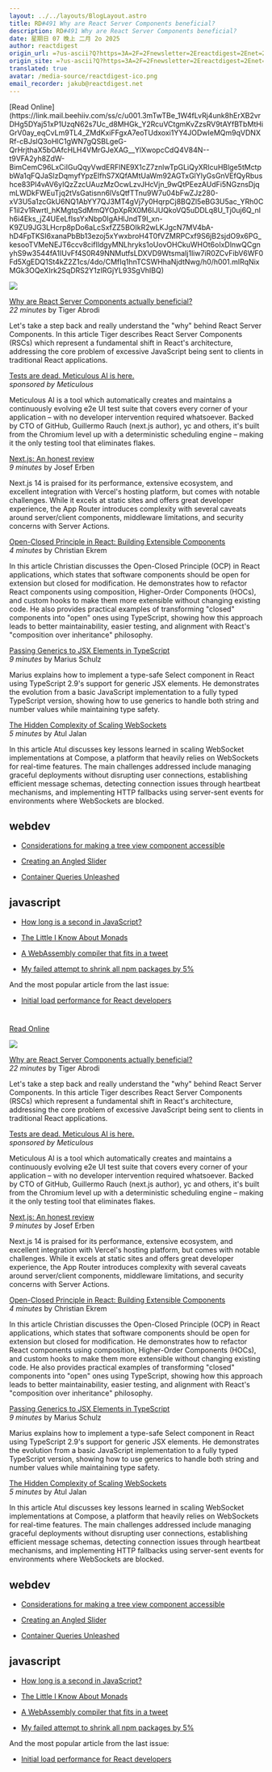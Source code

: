 ```yaml
---
layout: ../../layouts/BlogLayout.astro
title: RD#491 Why are React Server Components beneficial?
description: RD#491 Why are React Server Components beneficial?
date: 星期日 07 晚上 二月 2o 2025
author: reactdigest
origin_url: =?us-ascii?Q?https=3A=2F=2Fnewsletter=2Ereactdigest=2Enet=2Fp=2Fwhy-are-react-server-comp?= =?us-ascii?Q?onents-beneficial?=
origin_site: =?us-ascii?Q?https=3A=2F=2Fnewsletter=2Ereactdigest=2Enet=2Fp=2Fwhy-are-react-server-comp?= =?us-ascii?Q?onents-beneficial?=
translated: true
avatar: /media-source/reactdigest-ico.png
email_recorder: jakub@reactdigest.net
---
```



<Reference client:only="react" title="RD#491 Why are React Server Components beneficial?" url="=?us-ascii?Q?https=3A=2F=2Fnewsletter=2Ereactdigest=2Enet=2Fp=2Fwhy-are-react-server-comp?= =?us-ascii?Q?onents-beneficial?=" />

<Detail client:only="react">
	[Read Online](https://link.mail.beehiiv.com/ss/c/u001.3mTwTBe_1W4fLvRj4unk8hErXB2vrDHg5DYaj51xP1UzqN62s7Uc_d8MHGk_Y2RcuVCtgmKvZzsRV9tAYfBTbMtHiGrV0ay_eqCvLm9TL4_ZMdKxiFFgxA7eoTUdxoxi1YY4JODwIeMQm9qVDNXRf-cBJslQ3oHlC1gWN7gQSBLgeG-QrHrjthaX5bOAfcHLH4VMrGJeXAG__YlXwopcCdQ4V84N--t9VFA2yh8ZdW-BimCemC96LxCiIGuQqyVwdERFlNE9X1cZ7znlwTpGLiQyXRIcuHBlge5tMctpbWa1qFQJaSlzDqmyfYpzEIfhS7XQfAMtUaWm92AGTxGlYlyGsGnVEfQyRbushce83Pl4vAV6yIQzZzcUAuzMzOcwLzvJHcVjn_9wQtPEezAUdFi5NGznsDjqmLWDkFWEuTjq2tVsGatisnn6lVsQtfTTnu9W7u04bFwZJz280-xV3U5a1zcGkU6NQ1AbYY7QJ3MT4gVj7y0HqrpCj8BQZl5eBG3U5ac_YRh0CF1iI2v1Rwrtl_hKMgtqSdMmQYOpXpRX0M6IJUQkoVQ5uDDLq8U_Tj0uj6Q_nlh6i4Eks_jZ4UEeLfIssYxNbp0IgAHlJndT9I_xn-K9ZU9JG3LHcrp8pDo6aLcSxfZZ5BOIkR2wLKJgcN7MV4bA-hD4FpTKSI6xanaPbBb13ezoj5xYwxbroH4T0fVZMRPCxf9S6jB2sjdO9x6PG_kesooTVMeNEJT6ccv8cifIldgyMNLhryks1oUovOHCkuWHOt6oIxDlnwQCgnyhS9w3544fA1IUvFf4S0R49NNMutfsLDXVD9WtsmaIj1liw7iR0ZCvFibV6WF0Fd5XgEDQ1St4kZ2Z1cs/4do/CMfIq1hnTCSWHhaNjdtNwg/h0/h001.mIRqNixMGk3OQeXIrk2SqDRS2Y1zIRGjYL93SgVhIBQ)

![](https://link.mail.beehiiv.com/ss/o/u001.Btu2bd7uwPPtNpvEhFUmtA/4do/CMfIq1hnTCSWHhaNjdtNwg/ho.gif)

[Why are React Server Components actually beneficial?](https://link.mail.beehiiv.com/ss/c/u001.JtHN9HflllQ513MF6IlgF7Q5vn76cs0Imf51jJpv2aFZmhmTGE8OE6H4u2RulhD-uOY-1xF4Li-SiqYtAywEpkeP5AMvdVa9oLDQYQJN5TUq1z1nNqp2Oj_97ojqweplycmpf_egx0lucVXly4UyQzc7H1PW2nAfDKtP_Nzt8I83Ji-bQWX-q7GLGHorh0ihWle1PvU3espRqQ15A7yf14klEOESGBcX5DSryJwqPQTlrgT3UMnclxgD1rryBvh3ZGgkR_mK2AJDWexDp6qu_HO-zimJKBv166w6XF8J6Hs9fLgjaZGZiClq50V-7IwS-Mww49L3YWatwMtEVuAQ1mDOzy8e1A07YkFkkXAwYY0/4do/CMfIq1hnTCSWHhaNjdtNwg/h1/h001.Kvlur7ohTjieVKwxZl9K14rxWBF_Cl6CfUi83Iar3iw)  
_22 minutes_ by Tiger Abrodi

Let's take a step back and really understand the "why" behind React Server Components. In this article Tiger describes React Server Components (RSCs) which represent a fundamental shift in React's architecture, addressing the core problem of excessive JavaScript being sent to clients in traditional React applications.

[Tests are dead. Meticulous AI is here.](https://link.mail.beehiiv.com/ss/c/u001.96pnkUdR2Et9YTtP31beqa3JwGFc7SR4VfYwt4lGl6BqJbWmR8Zr6peVAmAulyzAx6j18FNSq9WHzwlFlFYko39HgeM2WqroLgOnA-NgNKtuzp4tf-DgVOEWVwRvFa5DXLsOCNqCDWRtzYUUGTVsKQ/4do/CMfIq1hnTCSWHhaNjdtNwg/h2/h001.3-6Pdu85o-Cyk6yL2Wbfmoj9u_yzdsKVo5qAoT1S5eU)  
_sponsored by Meticulous_

Meticulous AI is a tool which automatically creates and maintains a continuously evolving e2e UI test suite that covers every corner of your application – with no developer intervention required whatsoever. Backed by CTO of GitHub, Guillermo Rauch (next.js author), yc and others, it's built from the Chromium level up with a deterministic scheduling engine – making it the only testing tool that eliminates flakes.

[Next.js: An honest review](https://link.mail.beehiiv.com/ss/c/u001.0APXl0QZL7fWOKx6hVh63mo4SBWu2hDw9C1IkMlXAe0g3H9odre_19lMGI6CW3jw1Jbd6rSmORvNEk6fGkRyicfatIkC3eefMtFbmWKiTn-lM6oAh2ZqJQU7rJkiMMwkumnTH1eXAyTj_WGKPpcQnOTTDjf-A6eenR3PutO8u1nGwlAImEKEnZltaCVl2BHuP7f9hq2LoF6TICT-VOSqS082qxWTSrgjcJtDzICvMeQ9wUrrZ8qDdIoqe3hfXKLt1wSslLHc4xkMEdyGnkJT_aJu_ghrgb4YttPaeRrDZS8/4do/CMfIq1hnTCSWHhaNjdtNwg/h3/h001.qcBlu76iszt52_qmAewXA7bO2z6jXcnhjMlm2zTjOZ8)  
_9 minutes_ by Josef Erben

Next.js 14 is praised for its performance, extensive ecosystem, and excellent integration with Vercel's hosting platform, but comes with notable challenges. While it excels at static sites and offers great developer experience, the App Router introduces complexity with several caveats around server/client components, middleware limitations, and security concerns with Server Actions.

[Open-Closed Principle in React: Building Extensible Components](https://link.mail.beehiiv.com/ss/c/u001.H7TV3nVHQvyVqifzthtBOUcG_1yJ6DaWsvT-l50pRj20PQ2xn-x4uvf_k9OFMHKSQ6Yzz1O3j9giP81sEzH_avZO45ySo6cMf6pGRZSirnihUU3wPR463zUJWq2BLziR5c7NSPhJ7-uvAXOR1Q-For24NaBuxLKQ_QkV9laiVN1MFhoQQwiZhE-pnORzvFjh82jxWhGojUKwG_lQYWSf2vNo00aZeHuaMC8k8wzqkgJoJmMeVxUTSXkT1HqGtYKDkiBM_uvGZFe9b2RXV-0dZ3VZAW0b6INms55DprR4UfLt4U9bU7zlRKEZ6Bk1u-9_/4do/CMfIq1hnTCSWHhaNjdtNwg/h4/h001.5XKiArLRlwxRgvzXxBSxaub1QvOcT9l_ds2AOJoMXVI)  
_4 minutes_ by Christian Ekrem

In this article Christian discusses the Open-Closed Principle (OCP) in React applications, which states that software components should be open for extension but closed for modification. He demonstrates how to refactor React components using composition, Higher-Order Components (HOCs), and custom hooks to make them more extensible without changing existing code. He also provides practical examples of transforming "closed" components into "open" ones using TypeScript, showing how this approach leads to better maintainability, easier testing, and alignment with React's "composition over inheritance" philosophy.

[Passing Generics to JSX Elements in TypeScript](https://link.mail.beehiiv.com/ss/c/u001.9rj0kBGH2_rh17KMcAxCTZsGnc6XDC3J5Gx2K00G3AlDdi-jvz6j6GgccrdC73j8E-vikntb2P2mI7xIqZpIfYA4XwhBHf29aKFUq2CLbAfRCtKjZViZXfYigzYf5GLYhEDV0TLKxhP5Mch0FDAqfawKEZn41QTxfOAmcOOQjSRqH2RjAguPtzC-mz4oWjDO8EzrR7vRflK_22XklrahxVxDnsF3sfmlhKNbvkYosiXvryIb21YkVV1j9KGKrHlIHetY1AHDO8Uk3dTBGimhXoAH0hn4Fi60-NZLZV2gOGkHmPOuSi0NnxxUjcWs4clRkS0xZx-oKaFb_JKnxXP5XQ/4do/CMfIq1hnTCSWHhaNjdtNwg/h5/h001.an91IvQyoIhOcU5eiJELDYo-ohCGAjIbYRVnFvu5hV8)  
_9 minutes_ by Marius Schulz

Marius explains how to implement a type-safe Select component in React using TypeScript 2.9's support for generic JSX elements. He demonstrates the evolution from a basic JavaScript implementation to a fully typed TypeScript version, showing how to use generics to handle both string and number values while maintaining type safety.

[The Hidden Complexity of Scaling WebSockets](https://link.mail.beehiiv.com/ss/c/u001.H7TV3nVHQvyVqifzthtBOZEvFKyoVjJn4meNllR7epZNnqd53-dC3FuKTtrflK_Pzalc8-sjDMnl0Dtq7N__NQi1bQdlE4eolJMz0feVpzwE2wJPWMu4rlh5JNkiDUXa2isaLsBghXWnP-xZMsP2G8untBE9WMLaHnDoPtM990eEQ7Hv4hVsVjeZjQiq2aJUf3-Tr1s6WSeKHMG9OENjEm366U9M23-iTSnPWt3IwtD_CW8cURvZhOKbx0qoTv20-BzQJRWlw0JN7PGmllaW7Q5JcM1s1_dmikamOrMN0ooZAe8yibHh8_oaUCdxrika/4do/CMfIq1hnTCSWHhaNjdtNwg/h6/h001.2j2v-CS6TJekZhHEzjKpkZeDOyK_sMSPSzJF5t-APJ0)  
_5 minutes_ by Atul Jalan

In this article Atul discusses key lessons learned in scaling WebSocket implementations at Compose, a platform that heavily relies on WebSockets for real-time features. The main challenges addressed include managing graceful deployments without disrupting user connections, establishing efficient message schemas, detecting connection issues through heartbeat mechanisms, and implementing HTTP fallbacks using server-sent events for environments where WebSockets are blocked.

## webdev

*   [Considerations for making a tree view component accessible](https://link.mail.beehiiv.com/ss/c/u001.TY9TQ8C6l-P2ea_eXiYAmDUhp1J9-02IxqRtonQ-p3wE1yfzhKLvT62mQapr4XhZz5la-B5uApBMfnTidNn-XIMDnnunPctyKMEttrEMjpW0Gz4gynnFlz_l-aLpUt3OxttDs7bpsVILIcVIpDMi-xssWd-kBSlNh5WFSzNEVrmU-M-cCSYcEhHGpvDB9d4CPmej_svqAzerrgHlIm-PjgzA4gusnV0Iw2SqJrgJE3uqncQpqmIWugnbJmybTGXVNhxlMVoNTnTrz-2rp2eK7JuFTZPOcm8BCvS-ZGay1VfVZKFCNd7NtltgvZ--JGEkgJq2_U8bKLWplpgxWYvEpWZ7vQaGBgVXvAsfycPxIDBYB9-VLOjf8ULMr6z36420/4do/CMfIq1hnTCSWHhaNjdtNwg/h7/h001.U-X5zqogu8UCIQ1SNNWvYtcySevepFHzgqGGA2PsDTU)
    
*   [Creating an Angled Slider](https://link.mail.beehiiv.com/ss/c/u001.KaMW3WmNMB7SepvbqFCmfaSOFJc2XPJZaMvVYObtcgP5BPs8v1r3SE6jbVw2oNOG_6O7GVTBYsF4aIQZSE1kfGivEbHaMoE-9o0dS5O5h50rypa1H9x3vZz0F4igYmWnfe2B6go6QGaWfNBKeJyHZwvxw0PCiPRHDD3aTwgsBvOWyVT1OJ9KXIAhtzlXWpLPjQhi0SnGPwJUBNpaIG5L0wphtYOYauL0k2h4MB9jW1L-qAvY_egnapl1pceaDQrLJg2wkeFy7zKDI21Ih-L4_4j-ZOOsnVE3k1xarK9pHe4XigcrbT6PS6QDRMrChd88/4do/CMfIq1hnTCSWHhaNjdtNwg/h8/h001.-tg-mNno5c3fZNOfgJWYQ6_07zuZ972MVfOodsh2pXQ)
    
*   [Container Queries Unleashed](https://link.mail.beehiiv.com/ss/c/u001.96pnkUdR2Et9YTtP31beqfyko-iFD6lxTdvug6MbGi-U17GL2jYQCuAVlFR_Yzn-RXzEGqkU3eDATWGcT-UhaMgYJwwbZ3Kgao6GZji5Miv-2MjXy83Atx_mVu93LZJDuP9D_OC6m4bQ6bg5L-_kGbbmw3PdSSV_eR5D_hYJweLnaz0oo5YCptEArZQXTPT9QSKwzNp-Uo1uEArPJjUqP0njVtwcCmB998UhZw4nltB85Upgh3TumTOH2tWRiCj9RVbjttn22xuO_XAIY7w6cONRCkgfFqLgkKWwvN3_xgMfEl3w8dLN_bJTlkWUXKLx/4do/CMfIq1hnTCSWHhaNjdtNwg/h9/h001.vcYCOPugs7y_F7ntO6dvPcgc7_gj6En3LK6QLgk-2Ws)
    

## javascript

*   [How long is a second in JavaScript?](https://link.mail.beehiiv.com/ss/c/u001.-6zc62lCDQsu_fY2A1vmVcLUL6y5T-W5s92_vTsdASd9wO4wqcUD3nJbMtO8KsVhvPXwdyyUALp5dm1YE3EoxA6TaBPYP_vEq5JBfI0kDzgfvm7jL91Dk6hqkv587FAg5HQ1YHbOeYytl1GAL4Z_r2ZaQGU5uwdJNLjp_gLCbalI6ADcCqnJFjU4eTLYHFsmJjSJY4yIgzDdnyt9yqKoxR1-RydoJlYXiYsxXuvWG1qRRtYxd1oN95vf4GjYQv29m-fYlh5bFyS_6ixoI5UGxXWAZEK6-Psv3K8nGaSVnqVqBY6Qpcm1mu3uJzQoDQWL/4do/CMfIq1hnTCSWHhaNjdtNwg/h10/h001.UF9N48VXOm8UNh-ucIXqBAVpO_IjOcS5BGUtur5TnjE)
    
*   [The Little I Know About Monads](https://link.mail.beehiiv.com/ss/c/u001.-6zc62lCDQsu_fY2A1vmVZzfNOYpLQvugODVnEhbHpi5wiK5RWQMGkdhK-wu3d77PILSJ5rkt84E3LyHelt3_ehp897uMdioGtzP3MTjJYBhHR454iQq8smny_NAxKESNlkukoMsY-BDHasmrkL2f6NhlWkfNKc2hO3Jut6JqpI0j3Lu3ZcFbaGNb-mCp2jZnIm1CF3RodEWpPVIduyjCaFqMC4tt5OXuXTKgBR70X_snGrkWKdzEHpsT8TP13ULk37R0wOtrRZ-nn8070-lpaesflbvFEWt-FVy7vxGUSM_1ZWQU-AgcGj65L3UmZq7/4do/CMfIq1hnTCSWHhaNjdtNwg/h11/h001.H4Mms1je1ARxpPiSvvrGQsHLEZ93_UAxFsSZSnJx0v4)
    
*   [A WebAssembly compiler that fits in a tweet](https://link.mail.beehiiv.com/ss/c/u001.96pnkUdR2Et9YTtP31beqbytDyZTfKUfzW86c-CWw0_xibbrIdR5BvMhifpaEdAjrMFae8NzPGf4G0buLzQ_9VtyTSF9kP7sSXxoRoPBJQ0Mv3xNhaoQncz2LWXUd2z9RQipfLZl91TlN5GJkXxQYUpKMCKhUE4WSTlL54W8jFCqifHwI3Je8fToOz6JpgIwo281ORT2xVahQ8uAOutdfrf_QCI6UkUCoD1MbxF-Pcm4DUIFMZFhVFRIpmf3oXW3bWoAvniYB9lo-cwyt1SQb6R7oPQR4R67gyAJ62P0nEXrW36Yv-K4kyhcTpLBW2qX/4do/CMfIq1hnTCSWHhaNjdtNwg/h12/h001.IjkcgL1qbcWAsWpKSSSHZuKS1pUcsibFtE7oM1gCjiw)
    
*   [My failed attempt to shrink all npm packages by 5%](https://link.mail.beehiiv.com/ss/c/u001.HjBpxMuZJ3Xr2cyiPk5rUS5Fj5MjlZmAwKPCHQQgFXDFAS6fYvZaqfQCgCvVPMK2fsaVUv0kgPve-aQ6_EW6jhHVvaEF7YDheoKuAUfiwpmbxqy9yZYjJhJRhczGSe0UKKn081k_p29TPwmf41gQmGBsPyPHwdDOkPXT8brJh1KVvnYf1rzxhcCLq3YCIoEFysET4nU8OiRWhDWPdVX8dpVccpV5XNmOVHvosKpr8fo4ALsbfKNBT35tI1w-6BTwZw0MJqHPT5l67bLexYkK8keDaVN6lYg-4MGF_hEXjvyVsJcatgdpfa0u9lgi2g7RWXpTNSfvtOrEGclixqC13g/4do/CMfIq1hnTCSWHhaNjdtNwg/h13/h001.uut9fhEhWTqFJjqawo--1qjDv-TQhDoJrZl36EOluZk)
    

And the most popular article from the last issue:

*   [Initial load performance for React developers](https://link.mail.beehiiv.com/ss/c/u001.96pnkUdR2Et9YTtP31beqaLHy8G_Zejf_j1U5B-_Zp2rbP01AkX10rc2TELs3OEQsWtA5E5msZhX5QEN8G7w96CRI8vSq-VmZn-f5T1UntZP8i1I9HZCjV4Sv7tNHE-l0E7qqm3JJi8aHrFi9mbIN7tTlMID2DIAMxqd2wwiJTK3sk9vm3cYeDDDk_3uvUB3vo6NPI60QWPAFw8JwbjQXswtyAmrd0wN7Ho_xklHNm9puU2TnQLlc8ciZpwaAcSmMbZ4CDy3cKsQ_ITCdpn8oVgPM6DEaVDHxTLOFp_oE9YQrrOV5cHYCh_NwjIT0di5/4do/CMfIq1hnTCSWHhaNjdtNwg/h14/h001.lqGPU4nkNHFSjIZVXEPWo6kYmrJt3ygjr49-D3ozU3w)
    

#
</Detail>

[Read Online](https://link.mail.beehiiv.com/ss/c/u001.3mTwTBe_1W4fLvRj4unk8hErXB2vrDHg5DYaj51xP1UzqN62s7Uc_d8MHGk_Y2RcuVCtgmKvZzsRV9tAYfBTbMtHiGrV0ay_eqCvLm9TL4_ZMdKxiFFgxA7eoTUdxoxi1YY4JODwIeMQm9qVDNXRf-cBJslQ3oHlC1gWN7gQSBLgeG-QrHrjthaX5bOAfcHLH4VMrGJeXAG__YlXwopcCdQ4V84N--t9VFA2yh8ZdW-BimCemC96LxCiIGuQqyVwdERFlNE9X1cZ7znlwTpGLiQyXRIcuHBlge5tMctpbWa1qFQJaSlzDqmyfYpzEIfhS7XQfAMtUaWm92AGTxGlYlyGsGnVEfQyRbushce83Pl4vAV6yIQzZzcUAuzMzOcwLzvJHcVjn_9wQtPEezAUdFi5NGznsDjqmLWDkFWEuTjq2tVsGatisnn6lVsQtfTTnu9W7u04bFwZJz280-xV3U5a1zcGkU6NQ1AbYY7QJ3MT4gVj7y0HqrpCj8BQZl5eBG3U5ac_YRh0CF1iI2v1Rwrtl_hKMgtqSdMmQYOpXpRX0M6IJUQkoVQ5uDDLq8U_Tj0uj6Q_nlh6i4Eks_jZ4UEeLfIssYxNbp0IgAHlJndT9I_xn-K9ZU9JG3LHcrp8pDo6aLcSxfZZ5BOIkR2wLKJgcN7MV4bA-hD4FpTKSI6xanaPbBb13ezoj5xYwxbroH4T0fVZMRPCxf9S6jB2sjdO9x6PG_kesooTVMeNEJT6ccv8cifIldgyMNLhryks1oUovOHCkuWHOt6oIxDlnwQCgnyhS9w3544fA1IUvFf4S0R49NNMutfsLDXVD9WtsmaIj1liw7iR0ZCvFibV6WF0Fd5XgEDQ1St4kZ2Z1cs/4do/CMfIq1hnTCSWHhaNjdtNwg/h0/h001.mIRqNixMGk3OQeXIrk2SqDRS2Y1zIRGjYL93SgVhIBQ)

![](https://link.mail.beehiiv.com/ss/o/u001.Btu2bd7uwPPtNpvEhFUmtA/4do/CMfIq1hnTCSWHhaNjdtNwg/ho.gif)

[Why are React Server Components actually beneficial?](https://link.mail.beehiiv.com/ss/c/u001.JtHN9HflllQ513MF6IlgF7Q5vn76cs0Imf51jJpv2aFZmhmTGE8OE6H4u2RulhD-uOY-1xF4Li-SiqYtAywEpkeP5AMvdVa9oLDQYQJN5TUq1z1nNqp2Oj_97ojqweplycmpf_egx0lucVXly4UyQzc7H1PW2nAfDKtP_Nzt8I83Ji-bQWX-q7GLGHorh0ihWle1PvU3espRqQ15A7yf14klEOESGBcX5DSryJwqPQTlrgT3UMnclxgD1rryBvh3ZGgkR_mK2AJDWexDp6qu_HO-zimJKBv166w6XF8J6Hs9fLgjaZGZiClq50V-7IwS-Mww49L3YWatwMtEVuAQ1mDOzy8e1A07YkFkkXAwYY0/4do/CMfIq1hnTCSWHhaNjdtNwg/h1/h001.Kvlur7ohTjieVKwxZl9K14rxWBF_Cl6CfUi83Iar3iw)\
*22 minutes* by Tiger Abrodi

Let's take a step back and really understand the "why" behind React Server Components. In this article Tiger describes React Server Components (RSCs) which represent a fundamental shift in React's architecture, addressing the core problem of excessive JavaScript being sent to clients in traditional React applications.

[Tests are dead. Meticulous AI is here.](https://link.mail.beehiiv.com/ss/c/u001.96pnkUdR2Et9YTtP31beqa3JwGFc7SR4VfYwt4lGl6BqJbWmR8Zr6peVAmAulyzAx6j18FNSq9WHzwlFlFYko39HgeM2WqroLgOnA-NgNKtuzp4tf-DgVOEWVwRvFa5DXLsOCNqCDWRtzYUUGTVsKQ/4do/CMfIq1hnTCSWHhaNjdtNwg/h2/h001.3-6Pdu85o-Cyk6yL2Wbfmoj9u_yzdsKVo5qAoT1S5eU)\
*sponsored by Meticulous*

Meticulous AI is a tool which automatically creates and maintains a continuously evolving e2e UI test suite that covers every corner of your application – with no developer intervention required whatsoever. Backed by CTO of GitHub, Guillermo Rauch (next.js author), yc and others, it's built from the Chromium level up with a deterministic scheduling engine – making it the only testing tool that eliminates flakes.

[Next.js: An honest review](https://link.mail.beehiiv.com/ss/c/u001.0APXl0QZL7fWOKx6hVh63mo4SBWu2hDw9C1IkMlXAe0g3H9odre_19lMGI6CW3jw1Jbd6rSmORvNEk6fGkRyicfatIkC3eefMtFbmWKiTn-lM6oAh2ZqJQU7rJkiMMwkumnTH1eXAyTj_WGKPpcQnOTTDjf-A6eenR3PutO8u1nGwlAImEKEnZltaCVl2BHuP7f9hq2LoF6TICT-VOSqS082qxWTSrgjcJtDzICvMeQ9wUrrZ8qDdIoqe3hfXKLt1wSslLHc4xkMEdyGnkJT_aJu_ghrgb4YttPaeRrDZS8/4do/CMfIq1hnTCSWHhaNjdtNwg/h3/h001.qcBlu76iszt52_qmAewXA7bO2z6jXcnhjMlm2zTjOZ8)\
*9 minutes* by Josef Erben

Next.js 14 is praised for its performance, extensive ecosystem, and excellent integration with Vercel's hosting platform, but comes with notable challenges. While it excels at static sites and offers great developer experience, the App Router introduces complexity with several caveats around server/client components, middleware limitations, and security concerns with Server Actions.

[Open-Closed Principle in React: Building Extensible Components](https://link.mail.beehiiv.com/ss/c/u001.H7TV3nVHQvyVqifzthtBOUcG_1yJ6DaWsvT-l50pRj20PQ2xn-x4uvf_k9OFMHKSQ6Yzz1O3j9giP81sEzH_avZO45ySo6cMf6pGRZSirnihUU3wPR463zUJWq2BLziR5c7NSPhJ7-uvAXOR1Q-For24NaBuxLKQ_QkV9laiVN1MFhoQQwiZhE-pnORzvFjh82jxWhGojUKwG_lQYWSf2vNo00aZeHuaMC8k8wzqkgJoJmMeVxUTSXkT1HqGtYKDkiBM_uvGZFe9b2RXV-0dZ3VZAW0b6INms55DprR4UfLt4U9bU7zlRKEZ6Bk1u-9_/4do/CMfIq1hnTCSWHhaNjdtNwg/h4/h001.5XKiArLRlwxRgvzXxBSxaub1QvOcT9l_ds2AOJoMXVI)\
*4 minutes* by Christian Ekrem

In this article Christian discusses the Open-Closed Principle (OCP) in React applications, which states that software components should be open for extension but closed for modification. He demonstrates how to refactor React components using composition, Higher-Order Components (HOCs), and custom hooks to make them more extensible without changing existing code. He also provides practical examples of transforming "closed" components into "open" ones using TypeScript, showing how this approach leads to better maintainability, easier testing, and alignment with React's "composition over inheritance" philosophy.

[Passing Generics to JSX Elements in TypeScript](https://link.mail.beehiiv.com/ss/c/u001.9rj0kBGH2_rh17KMcAxCTZsGnc6XDC3J5Gx2K00G3AlDdi-jvz6j6GgccrdC73j8E-vikntb2P2mI7xIqZpIfYA4XwhBHf29aKFUq2CLbAfRCtKjZViZXfYigzYf5GLYhEDV0TLKxhP5Mch0FDAqfawKEZn41QTxfOAmcOOQjSRqH2RjAguPtzC-mz4oWjDO8EzrR7vRflK_22XklrahxVxDnsF3sfmlhKNbvkYosiXvryIb21YkVV1j9KGKrHlIHetY1AHDO8Uk3dTBGimhXoAH0hn4Fi60-NZLZV2gOGkHmPOuSi0NnxxUjcWs4clRkS0xZx-oKaFb_JKnxXP5XQ/4do/CMfIq1hnTCSWHhaNjdtNwg/h5/h001.an91IvQyoIhOcU5eiJELDYo-ohCGAjIbYRVnFvu5hV8)\
*9 minutes* by Marius Schulz

Marius explains how to implement a type-safe Select component in React using TypeScript 2.9's support for generic JSX elements. He demonstrates the evolution from a basic JavaScript implementation to a fully typed TypeScript version, showing how to use generics to handle both string and number values while maintaining type safety.

[The Hidden Complexity of Scaling WebSockets](https://link.mail.beehiiv.com/ss/c/u001.H7TV3nVHQvyVqifzthtBOZEvFKyoVjJn4meNllR7epZNnqd53-dC3FuKTtrflK_Pzalc8-sjDMnl0Dtq7N__NQi1bQdlE4eolJMz0feVpzwE2wJPWMu4rlh5JNkiDUXa2isaLsBghXWnP-xZMsP2G8untBE9WMLaHnDoPtM990eEQ7Hv4hVsVjeZjQiq2aJUf3-Tr1s6WSeKHMG9OENjEm366U9M23-iTSnPWt3IwtD_CW8cURvZhOKbx0qoTv20-BzQJRWlw0JN7PGmllaW7Q5JcM1s1_dmikamOrMN0ooZAe8yibHh8_oaUCdxrika/4do/CMfIq1hnTCSWHhaNjdtNwg/h6/h001.2j2v-CS6TJekZhHEzjKpkZeDOyK_sMSPSzJF5t-APJ0)\
*5 minutes* by Atul Jalan

In this article Atul discusses key lessons learned in scaling WebSocket implementations at Compose, a platform that heavily relies on WebSockets for real-time features. The main challenges addressed include managing graceful deployments without disrupting user connections, establishing efficient message schemas, detecting connection issues through heartbeat mechanisms, and implementing HTTP fallbacks using server-sent events for environments where WebSockets are blocked.

## webdev

* [Considerations for making a tree view component accessible](https://link.mail.beehiiv.com/ss/c/u001.TY9TQ8C6l-P2ea_eXiYAmDUhp1J9-02IxqRtonQ-p3wE1yfzhKLvT62mQapr4XhZz5la-B5uApBMfnTidNn-XIMDnnunPctyKMEttrEMjpW0Gz4gynnFlz_l-aLpUt3OxttDs7bpsVILIcVIpDMi-xssWd-kBSlNh5WFSzNEVrmU-M-cCSYcEhHGpvDB9d4CPmej_svqAzerrgHlIm-PjgzA4gusnV0Iw2SqJrgJE3uqncQpqmIWugnbJmybTGXVNhxlMVoNTnTrz-2rp2eK7JuFTZPOcm8BCvS-ZGay1VfVZKFCNd7NtltgvZ--JGEkgJq2_U8bKLWplpgxWYvEpWZ7vQaGBgVXvAsfycPxIDBYB9-VLOjf8ULMr6z36420/4do/CMfIq1hnTCSWHhaNjdtNwg/h7/h001.U-X5zqogu8UCIQ1SNNWvYtcySevepFHzgqGGA2PsDTU)

* [Creating an Angled Slider](https://link.mail.beehiiv.com/ss/c/u001.KaMW3WmNMB7SepvbqFCmfaSOFJc2XPJZaMvVYObtcgP5BPs8v1r3SE6jbVw2oNOG_6O7GVTBYsF4aIQZSE1kfGivEbHaMoE-9o0dS5O5h50rypa1H9x3vZz0F4igYmWnfe2B6go6QGaWfNBKeJyHZwvxw0PCiPRHDD3aTwgsBvOWyVT1OJ9KXIAhtzlXWpLPjQhi0SnGPwJUBNpaIG5L0wphtYOYauL0k2h4MB9jW1L-qAvY_egnapl1pceaDQrLJg2wkeFy7zKDI21Ih-L4_4j-ZOOsnVE3k1xarK9pHe4XigcrbT6PS6QDRMrChd88/4do/CMfIq1hnTCSWHhaNjdtNwg/h8/h001.-tg-mNno5c3fZNOfgJWYQ6_07zuZ972MVfOodsh2pXQ)

* [Container Queries Unleashed](https://link.mail.beehiiv.com/ss/c/u001.96pnkUdR2Et9YTtP31beqfyko-iFD6lxTdvug6MbGi-U17GL2jYQCuAVlFR_Yzn-RXzEGqkU3eDATWGcT-UhaMgYJwwbZ3Kgao6GZji5Miv-2MjXy83Atx_mVu93LZJDuP9D_OC6m4bQ6bg5L-_kGbbmw3PdSSV_eR5D_hYJweLnaz0oo5YCptEArZQXTPT9QSKwzNp-Uo1uEArPJjUqP0njVtwcCmB998UhZw4nltB85Upgh3TumTOH2tWRiCj9RVbjttn22xuO_XAIY7w6cONRCkgfFqLgkKWwvN3_xgMfEl3w8dLN_bJTlkWUXKLx/4do/CMfIq1hnTCSWHhaNjdtNwg/h9/h001.vcYCOPugs7y_F7ntO6dvPcgc7_gj6En3LK6QLgk-2Ws)

## javascript

* [How long is a second in JavaScript?](https://link.mail.beehiiv.com/ss/c/u001.-6zc62lCDQsu_fY2A1vmVcLUL6y5T-W5s92_vTsdASd9wO4wqcUD3nJbMtO8KsVhvPXwdyyUALp5dm1YE3EoxA6TaBPYP_vEq5JBfI0kDzgfvm7jL91Dk6hqkv587FAg5HQ1YHbOeYytl1GAL4Z_r2ZaQGU5uwdJNLjp_gLCbalI6ADcCqnJFjU4eTLYHFsmJjSJY4yIgzDdnyt9yqKoxR1-RydoJlYXiYsxXuvWG1qRRtYxd1oN95vf4GjYQv29m-fYlh5bFyS_6ixoI5UGxXWAZEK6-Psv3K8nGaSVnqVqBY6Qpcm1mu3uJzQoDQWL/4do/CMfIq1hnTCSWHhaNjdtNwg/h10/h001.UF9N48VXOm8UNh-ucIXqBAVpO_IjOcS5BGUtur5TnjE)

* [The Little I Know About Monads](https://link.mail.beehiiv.com/ss/c/u001.-6zc62lCDQsu_fY2A1vmVZzfNOYpLQvugODVnEhbHpi5wiK5RWQMGkdhK-wu3d77PILSJ5rkt84E3LyHelt3_ehp897uMdioGtzP3MTjJYBhHR454iQq8smny_NAxKESNlkukoMsY-BDHasmrkL2f6NhlWkfNKc2hO3Jut6JqpI0j3Lu3ZcFbaGNb-mCp2jZnIm1CF3RodEWpPVIduyjCaFqMC4tt5OXuXTKgBR70X_snGrkWKdzEHpsT8TP13ULk37R0wOtrRZ-nn8070-lpaesflbvFEWt-FVy7vxGUSM_1ZWQU-AgcGj65L3UmZq7/4do/CMfIq1hnTCSWHhaNjdtNwg/h11/h001.H4Mms1je1ARxpPiSvvrGQsHLEZ93_UAxFsSZSnJx0v4)

* [A WebAssembly compiler that fits in a tweet](https://link.mail.beehiiv.com/ss/c/u001.96pnkUdR2Et9YTtP31beqbytDyZTfKUfzW86c-CWw0_xibbrIdR5BvMhifpaEdAjrMFae8NzPGf4G0buLzQ_9VtyTSF9kP7sSXxoRoPBJQ0Mv3xNhaoQncz2LWXUd2z9RQipfLZl91TlN5GJkXxQYUpKMCKhUE4WSTlL54W8jFCqifHwI3Je8fToOz6JpgIwo281ORT2xVahQ8uAOutdfrf_QCI6UkUCoD1MbxF-Pcm4DUIFMZFhVFRIpmf3oXW3bWoAvniYB9lo-cwyt1SQb6R7oPQR4R67gyAJ62P0nEXrW36Yv-K4kyhcTpLBW2qX/4do/CMfIq1hnTCSWHhaNjdtNwg/h12/h001.IjkcgL1qbcWAsWpKSSSHZuKS1pUcsibFtE7oM1gCjiw)

* [My failed attempt to shrink all npm packages by 5%](https://link.mail.beehiiv.com/ss/c/u001.HjBpxMuZJ3Xr2cyiPk5rUS5Fj5MjlZmAwKPCHQQgFXDFAS6fYvZaqfQCgCvVPMK2fsaVUv0kgPve-aQ6_EW6jhHVvaEF7YDheoKuAUfiwpmbxqy9yZYjJhJRhczGSe0UKKn081k_p29TPwmf41gQmGBsPyPHwdDOkPXT8brJh1KVvnYf1rzxhcCLq3YCIoEFysET4nU8OiRWhDWPdVX8dpVccpV5XNmOVHvosKpr8fo4ALsbfKNBT35tI1w-6BTwZw0MJqHPT5l67bLexYkK8keDaVN6lYg-4MGF_hEXjvyVsJcatgdpfa0u9lgi2g7RWXpTNSfvtOrEGclixqC13g/4do/CMfIq1hnTCSWHhaNjdtNwg/h13/h001.uut9fhEhWTqFJjqawo--1qjDv-TQhDoJrZl36EOluZk)

And the most popular article from the last issue:

* [Initial load performance for React developers](https://link.mail.beehiiv.com/ss/c/u001.96pnkUdR2Et9YTtP31beqaLHy8G_Zejf_j1U5B-_Zp2rbP01AkX10rc2TELs3OEQsWtA5E5msZhX5QEN8G7w96CRI8vSq-VmZn-f5T1UntZP8i1I9HZCjV4Sv7tNHE-l0E7qqm3JJi8aHrFi9mbIN7tTlMID2DIAMxqd2wwiJTK3sk9vm3cYeDDDk_3uvUB3vo6NPI60QWPAFw8JwbjQXswtyAmrd0wN7Ho_xklHNm9puU2TnQLlc8ciZpwaAcSmMbZ4CDy3cKsQ_ITCdpn8oVgPM6DEaVDHxTLOFp_oE9YQrrOV5cHYCh_NwjIT0di5/4do/CMfIq1hnTCSWHhaNjdtNwg/h14/h001.lqGPU4nkNHFSjIZVXEPWo6kYmrJt3ygjr49-D3ozU3w)

#



